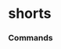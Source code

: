 # shorts


### Commands
<ul className='grid grid-cols-1 md:grid-cols-2 lg:grid-cols-3 xl:grid-cols-4 gap-4 -ml-6'>
<ReferenceCard
    title="fails_to_deliver"
    description="Get reported Fail-to-deliver (FTD) data."
    url="shorts/fails_to_deliver"
    command
/>
</ul>

